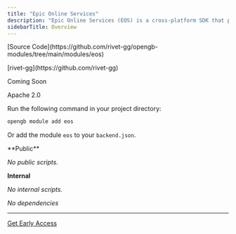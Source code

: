 ```yaml
---
title: "Epic Online Services"
description: "Epic Online Services (EOS) is a cross-platform SDK that provides essential online services such as authentication, friends, matchmaking, and more for games."
sidebarTitle: Overview
---
```



<Tabs>
<Tab title="Metadata">

<p>
  <span style={{ display: 'inline-block', width: '26px' }}><Icon icon="git-alt"/></span>
  <span>[Source Code](https://github.com/rivet-gg/opengb-modules/tree/main/modules/eos)</span>
</p>



<p>
  <span style={{ display: 'inline-block', width: '26px' }}><Icon icon="user"/></span>
  <span>[rivet-gg](https://github.com/rivet-gg)</span>
</p>



<p>
  <span style={{ display: 'inline-block', width: '26px' }}><Icon icon="square-info"/></span>
  <span>Coming Soon</span>
</p>



<p>
  <span style={{ display: 'inline-block', width: '26px' }}><Icon icon="file-certificate"/></span>
  <span>Apache 2.0</span>
</p>





</Tab>

<Tab title="Install">
Run the following command in your project directory:

```bash
opengb module add eos
```

Or add the module `eos` to your `backend.json`.
</Tab>

<Tab title="0 Scripts">
**Public**

_No public scripts._

**Internal** 

_No internal scripts._
</Tab>



<Tab title="0 Dependencies">

_No dependencies_

</Tab>
</Tabs>

---


[Get Early Access](https://b8v8449klvp.typeform.com/to/kpcSBpuP)

